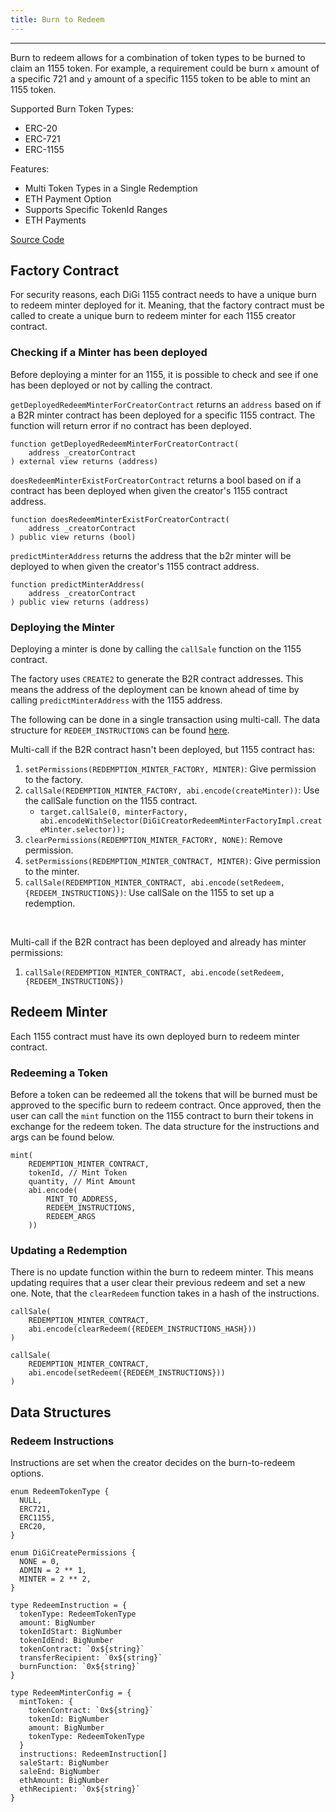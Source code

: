 ```yaml
---
title: Burn to Redeem
---
```

---

Burn to redeem allows for a combination of token types to be burned to claim an 1155 token.
For example, a requirement could be burn `x` amount of a specific 721 and `y` amount of a specific 1155 token to be able to mint an 1155 token.

Supported Burn Token Types:
- ERC-20 
- ERC-721
- ERC-1155

Features: 
- Multi Token Types in a Single Redemption
- ETH Payment Option
- Supports Specific TokenId Ranges
- ETH Payments

[Source Code](https://github.com/digiv3rse/digi-protocol/tree/main/packages/1155-contracts/src/minters/redeem)

## Factory Contract
For security reasons, each DiGi 1155 contract needs to have a unique burn to redeem minter deployed for it.
Meaning, that the factory contract must be called to create a unique burn to redeem minter for each 1155 creator contract. 


### Checking if a Minter has been deployed
Before deploying a minter for an 1155, it is possible to check and see if one has been deployed or not by calling the contract. 

`getDeployedRedeemMinterForCreatorContract` returns an `address` based on if a B2R minter contract has been deployed for a specific 1155 contract.
The function will return error if no contract has been deployed.
```
function getDeployedRedeemMinterForCreatorContract(
    address _creatorContract 
) external view returns (address) 
```

`doesRedeemMinterExistForCreatorContract` returns a bool based on if a contract has been deployed when given the creator's 1155 contract address. 

```
function doesRedeemMinterExistForCreatorContract(
    address _creatorContract
) public view returns (bool) 
```

`predictMinterAddress` returns the address that the b2r minter will be deployed to when given the creator's 1155 contract address. 

```
function predictMinterAddress(
    address _creatorContract
) public view returns (address)
```

### Deploying the Minter
Deploying a minter is done by calling the `callSale` function on the 1155 contract.

The factory uses `CREATE2` to generate the B2R contract addresses. 
This means the address of the deployment can be known ahead of time by calling `predictMinterAddress` with the 1155 address.

The following can be done in a single transaction using multi-call.
The data structure for `REDEEM_INSTRUCTIONS` can be found [here](./B2R1155#data-structures).

Multi-call if the B2R contract hasn't been deployed, but 1155 contract has:

1. `setPermissions(REDEMPTION_MINTER_FACTORY, MINTER)`: Give permission to the factory.
2. `callSale(REDEMPTION_MINTER_FACTORY, abi.encode(createMinter))`: Use the callSale function on the 1155 contract.
    - `target.callSale(0, minterFactory, abi.encodeWithSelector(DiGiCreatorRedeemMinterFactoryImpl.createMinter.selector));`
3. `clearPermissions(REDEMPTION_MINTER_FACTORY, NONE)`: Remove permission.
4. `setPermissions(REDEMPTION_MINTER_CONTRACT, MINTER)`: Give permission to the minter.
5. `callSale(REDEMPTION_MINTER_CONTRACT, abi.encode(setRedeem, {REDEEM_INSTRUCTIONS})`: Use callSale on the 1155 to set up a redemption.

<br/> 

Multi-call if the B2R contract has been deployed and already has minter permissions:
1. `callSale(REDEMPTION_MINTER_CONTRACT, abi.encode(setRedeem, {REDEEM_INSTRUCTIONS})`

## Redeem Minter

Each 1155 contract must have its own deployed burn to redeem minter contract. 

### Redeeming a Token
Before a token can be redeemed all the tokens that will be burned must be approved to the specific burn to redeem contract.
Once approved, then the user can call the `mint` function on the 1155 contract to burn their tokens in exchange for the redeem token. 
The data structure for the instructions and args can be found below.
```
mint(
    REDEMPTION_MINTER_CONTRACT, 
    tokenId, // Mint Token
    quantity, // Mint Amount
    abi.encode(
        MINT_TO_ADDRESS, 
        REDEEM_INSTRUCTIONS, 
        REDEEM_ARGS
    ))
```

### Updating a Redemption
There is no update function within the burn to redeem minter. 
This means updating requires that a user clear their previous redeem and set a new one.
Note, that the `clearRedeem` function takes in a hash of the instructions. 
```
callSale(
    REDEMPTION_MINTER_CONTRACT, 
    abi.encode(clearRedeem({REDEEM_INSTRUCTIONS_HASH}))
)
```

```
callSale(
    REDEMPTION_MINTER_CONTRACT, 
    abi.encode(setRedeem({REDEEM_INSTRUCTIONS}))
)
```

## Data Structures

### Redeem Instructions
Instructions are set when the creator decides on the burn-to-redeem options.

```
enum RedeemTokenType {
  NULL,
  ERC721,
  ERC1155,
  ERC20,
}

enum DiGiCreatePermissions {
  NONE = 0,
  ADMIN = 2 ** 1,
  MINTER = 2 ** 2,
}

type RedeemInstruction = {
  tokenType: RedeemTokenType
  amount: BigNumber
  tokenIdStart: BigNumber
  tokenIdEnd: BigNumber
  tokenContract: `0x${string}`
  transferRecipient: `0x${string}`
  burnFunction: `0x${string}`
}

type RedeemMinterConfig = {
  mintToken: {
    tokenContract: `0x${string}`
    tokenId: BigNumber
    amount: BigNumber
    tokenType: RedeemTokenType
  }
  instructions: RedeemInstruction[]
  saleStart: BigNumber
  saleEnd: BigNumber
  ethAmount: BigNumber
  ethRecipient: `0x${string}`
}

```